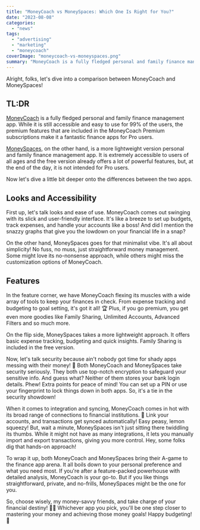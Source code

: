 ```yaml
---
title: "MoneyCoach vs MoneySpaces: Which One Is Right for You?"
date: "2023-08-08"
categories: 
  - "news"
tags: 
  - "advertising"
  - "marketing"
  - "moneycoach"
coverImage: "moneycoach-vs-moneyspaces.png"
summary: "MoneyCoach is a fully fledged personal and family finance management app. While it is still accessible and easy to use for 99% of the users, the premium features that are included in the MoneyCoach Premium subscriptions make it a fantastic finance apps for Pro users. MoneySpaces, on the other hand, is a more lightweight version personal and family finance management app. It is extremely accessible to users of all ages and the free version already offers a lot of powerful features, but, at the end of the day, it is not intended for Pro users."
---
```

Alright, folks, let's dive into a comparison between MoneyCoach and MoneySpaces!

## TL:DR
[MoneyCoach](/) is a fully fledged personal and family finance management app. While it is still accessible and easy to use for 99% of the users, the premium features that are included in the MoneyCoach Premium subscriptions make it a fantastic finance apps for Pro users. 

[MoneySpaces](/moneyspaces), on the other hand, is a more lightweight version personal and family finance management app. It is extremely accessible to users of all ages and the free version already offers a lot of powerful features, but, at the end of the day, it is not intended for Pro users.

Now let's dive a little bit deeper onto the differences between the two apps.

## Looks and Accessibility

First up, let's talk looks and ease of use. MoneyCoach comes out swinging with its slick and user-friendly interface. It's like a breeze to set up budgets, track expenses, and handle your accounts like a boss! And did I mention the snazzy graphs that give you the lowdown on your financial life in a snap?

On the other hand, MoneySpaces goes for that minimalist vibe. It's all about simplicity! No fuss, no muss, just straightforward money management. Some might love its no-nonsense approach, while others might miss the customization options of MoneyCoach.

## Features

In the feature corner, we have MoneyCoach flexing its muscles with a wide array of tools to keep your finances in check. From expense tracking and budgeting to goal setting, it's got it all! 🏆 Plus, if you go premium, you get even more goodies like Family Sharing, Unlimited Accounts, Advanced Filters and so much more.

On the flip side, MoneySpaces takes a more lightweight approach. It offers basic expense tracking, budgeting and quick insights. Family Sharing is included in the free version.

Now, let's talk security because ain't nobody got time for shady apps messing with their money! 💸 Both MoneyCoach and MoneySpaces take security seriously. They both use top-notch encryption to safeguard your sensitive info. And guess what? Neither of them stores your bank login details. Phew! Extra points for peace of mind! You can set up a PIN or use your fingerprint to lock things down in both apps. So, it's a tie in the security showdown!

When it comes to integration and syncing, MoneyCoach comes in hot with its broad range of connections to financial institutions. 🏦 Link your accounts, and transactions get synced automatically! Easy peasy, lemon squeezy! But, wait a minute, MoneySpaces isn't just sitting there twiddling its thumbs. While it might not have as many integrations, it lets you manually import and export transactions, giving you more control. Hey, some folks dig that hands-on approach!

To wrap it up, both MoneyCoach and MoneySpaces bring their A-game to the finance app arena. It all boils down to your personal preference and what you need most. If you're after a feature-packed powerhouse with detailed analysis, MoneyCoach is your go-to. But if you like things straightforward, private, and no-frills, MoneySpaces might be the one for you.

So, choose wisely, my money-savvy friends, and take charge of your financial destiny! 💪💵 Whichever app you pick, you'll be one step closer to mastering your money and achieving those money goals! Happy budgeting! 🎉